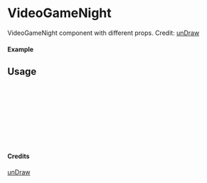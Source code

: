 
<Meta of={VideoGameNight} title="unDraw/VideoGameNight" />

# VideoGameNight

VideoGameNight component with different props.
Credit: [unDraw](https://undraw.co/illustrations)

#### Example

<Canvas of={VideoGameNight.Primary} />

## Usage

```ts
import { VideoGameNight } from "yadl-ui";

const Example = () => {
  return (
      <VideoGameNight />
  );
};

export default Example;
```

#### Credits
[unDraw](https://undraw.co/illustrations)
